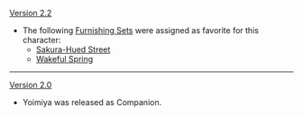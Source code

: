 {{Change History/Header}}
[[Version 2.2]]
* The following [[Furnishing Sets]] were assigned as favorite for this character:
** [[Sakura-Hued Street]]
** [[Wakeful Spring]]
----
[[Version 2.0]]
* Yoimiya was released as Companion.